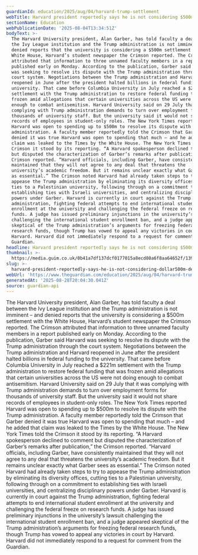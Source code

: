 ```yaml
---
guardianId: education/2025/aug/04/harvard-trump-settlement
webTitle: Harvard president reportedly says he is not considering $500m deal with Trump
sectionName: Education
webPublicationDate: '2025-08-04T13:34:51Z'
bodyText: >-
  The Harvard University president, Alan Garber, has told faculty a deal between
  the Ivy League institution and the Trump administration is not imminent – and
  denied reports that the university is considering a $500m settlement with the
  White House, Harvard’s student newspaper the Crimson reported. The Crimson
  attributed that information to three unnamed faculty members in a report
  published early on Monday. According to the publication, Garber said Harvard
  was seeking to resolve its dispute with the Trump administration through the
  court system. Negotiations between the Trump administration and Harvard
  reopened in June after the president halted billions in federal funding to the
  university. That came before Columbia University in July reached a $221m
  settlement with the Trump administration to restore federal funding that was
  frozen amid allegations that certain universities across the US were not doing
  enough to combat antisemitism. Harvard University said on 29 July that it was
  complying with Trump administration demands to turn over employment forms for
  thousands of university staff. But the university said it would not share
  records of employees in student-only roles. The New York Times reported
  Harvard was open to spending up to $500m to resolve its dispute with the Trump
  administration. A faculty member reportedly told the Crimson that Garber
  denied it was true Harvard was open to spending that much – and he added that
  claim was leaked to the Times by the White House. The New York Times told the
  Crimson it stood by its reporting. “A Harvard spokesperson declined to comment
  but disputed the characterization of Garber’s remarks after publication,” the
  Crimson reported. “Harvard officials, including Garber, have consistently
  maintained that they will not agree to any deal that threatens the
  university’s academic freedom. But it remains unclear exactly what Garber sees
  as essential.” The Crimson noted Harvard had already taken steps to try to
  appease the Trump administration by eliminating its diversity offices, cutting
  ties to a Palestinian university, following through on a commitment to
  establishing ties with Israeli universities, and centralizing disciplinary
  powers under Garber. Harvard is currently in court against the Trump
  administration, fighting federal attempts to end international student
  enrollment at the university and challenging the federal freeze on research
  funds. A judge has issued preliminary injunctions in the university’s lawsuit
  challenging the international student enrollment ban, and a judge appeared
  skeptical of the Trump administration’s arguments for freezing federal
  research funds, though Trump has vowed to appeal any victories in court by
  Harvard. Harvard did not immediately respond to a request for comment from the
  Guardian.
headline: Harvard president reportedly says he is not considering $500m deal with Trump
thumbnail: >-
  https://media.guim.co.uk/0b41a7df137dcf0177015a8ecd80a6f8aa64652f/139_0_4241_3392/500.jpg
slug: >-
  harvard-president-reportedly-says-he-is-not-considering-dollar500m-deal-with-trump
webUrl: 'https://www.theguardian.com/education/2025/aug/04/harvard-trump-settlement'
generatedAt: '2025-08-28T20:04:30.041Z'
source: guardian-api
---
```

The Harvard University president, Alan Garber, has told faculty a deal between the Ivy League institution and the Trump administration is not imminent – and denied reports that the university is considering a $500m settlement with the White House, Harvard’s student newspaper the Crimson reported. The Crimson attributed that information to three unnamed faculty members in a report published early on Monday. According to the publication, Garber said Harvard was seeking to resolve its dispute with the Trump administration through the court system. Negotiations between the Trump administration and Harvard reopened in June after the president halted billions in federal funding to the university. That came before Columbia University in July reached a $221m settlement with the Trump administration to restore federal funding that was frozen amid allegations that certain universities across the US were not doing enough to combat antisemitism. Harvard University said on 29 July that it was complying with Trump administration demands to turn over employment forms for thousands of university staff. But the university said it would not share records of employees in student-only roles. The New York Times reported Harvard was open to spending up to $500m to resolve its dispute with the Trump administration. A faculty member reportedly told the Crimson that Garber denied it was true Harvard was open to spending that much – and he added that claim was leaked to the Times by the White House. The New York Times told the Crimson it stood by its reporting. “A Harvard spokesperson declined to comment but disputed the characterization of Garber’s remarks after publication,” the Crimson reported. “Harvard officials, including Garber, have consistently maintained that they will not agree to any deal that threatens the university’s academic freedom. But it remains unclear exactly what Garber sees as essential.” The Crimson noted Harvard had already taken steps to try to appease the Trump administration by eliminating its diversity offices, cutting ties to a Palestinian university, following through on a commitment to establishing ties with Israeli universities, and centralizing disciplinary powers under Garber. Harvard is currently in court against the Trump administration, fighting federal attempts to end international student enrollment at the university and challenging the federal freeze on research funds. A judge has issued preliminary injunctions in the university’s lawsuit challenging the international student enrollment ban, and a judge appeared skeptical of the Trump administration’s arguments for freezing federal research funds, though Trump has vowed to appeal any victories in court by Harvard. Harvard did not immediately respond to a request for comment from the Guardian.
